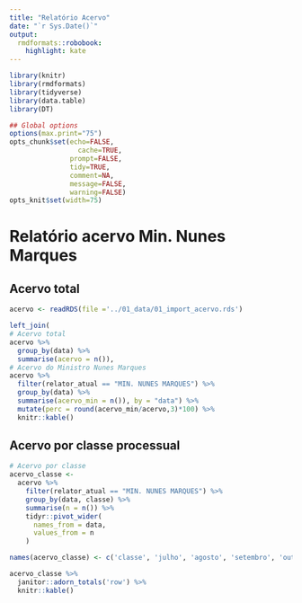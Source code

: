 ---
title: "Relatório Acervo"
date: "`r Sys.Date()`"
output:
  rmdformats::robobook:
    highlight: kate
---


```{r setup, include=FALSE}
library(knitr)
library(rmdformats)
library(tidyverse)
library(data.table)
library(DT)

## Global options
options(max.print="75")
opts_chunk$set(echo=FALSE,
	             cache=TRUE,
               prompt=FALSE,
               tidy=TRUE,
               comment=NA,
               message=FALSE,
               warning=FALSE)
opts_knit$set(width=75)
```


# Relatório acervo Min. Nunes Marques

## Acervo total

```{r}
acervo <- readRDS(file ='../01_data/01_import_acervo.rds')

left_join(
# Acervo total
acervo %>% 
  group_by(data) %>% 
  summarise(acervo = n()),
# Acervo do Ministro Nunes Marques
acervo %>% 
  filter(relator_atual == "MIN. NUNES MARQUES") %>% 
  group_by(data) %>% 
  summarise(acervo_min = n()), by = "data") %>% 
  mutate(perc = round(acervo_min/acervo,3)*100) %>% 
  knitr::kable()
```

## Acervo por classe processual

```{r}
# Acervo por classe
acervo_classe <-
  acervo %>% 
    filter(relator_atual == "MIN. NUNES MARQUES") %>% 
    group_by(data, classe) %>% 
    summarise(n = n()) %>% 
    tidyr::pivot_wider(
      names_from = data,
      values_from = n
    ) 

names(acervo_classe) <- c('classe', 'julho', 'agosto', 'setembro', 'outubro', 'novembro')

acervo_classe %>% 
  janitor::adorn_totals('row') %>% 
  knitr::kable()
```

